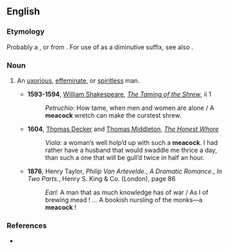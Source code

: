 ==English==

===Etymology===
Probably a {{blend|meek|cock|nocap=9}}, or from {{suffix|meek|ock|gloss2=diminutive suffix}}. For use of {{term|cock|lang=en}} as a diminutive suffix, see also {{l|en|niddicock}}.

===Noun===
{{en-noun}}

# {{context|obsolete}} An [[uxorious]], [[effeminate]], or [[spiritless]] man.
#* '''1593-1594''', [[w:William Shakespeare|William Shakespeare]], ''[[wikisource:The Taming of the Shrew|The Taming of the Shrew]]'', ii 1
#*: ''Petruchio:'' How tame, when men and women are alone<!--,--> / A '''meacock''' wretch can make the curstest shrew.
#* '''1604''', [[w:Thomas Decker|Thomas Decker]] and [[w:Thomas Middleton|Thomas Middleton]], ''[[w:The Honest Whore|The Honest Whore]]''
#*: ''Viola:'' a woman’s well holp’d up with such a '''meacock'''. I had rather have a husband that would swaddle me thrice a day, than such a one that will be gull’d twice in half an hour.
#* '''1876''', Henry Taylor, ''Philip Van Artevelde.'', ''A Dramatic Romance.'', ''In Two Parts.'', Henry S. King & Co. (London), page 86
#*: ''Earl:'' A man that as much knowledge has of war / As I of brewing mead&nbsp;! ''...'' A bookish nursling of the monks—a '''meacock'''&nbsp;!

===References===
* {{R:Webster 1913}}